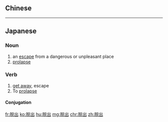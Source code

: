 {{also|脫出}}
==Chinese==
{{zh-see|脫出}}

----

==Japanese==
{{ja-kanjitab|だつ|しゅつ|k1=だっ|yomi=on}}

===Noun===
{{ja-noun|だっしゅつ}}

# an [[escape]] from a dangerous or unpleasant place
# [[prolapse]]

===Verb===
{{ja-verb-suru|だっしゅつ}}

# [[get away]], escape
# To [[prolapse]]

====Conjugation====
{{ja-suru|だっしゅつ}}

[[fr:脱出]]
[[ko:脱出]]
[[hu:脱出]]
[[mg:脱出]]
[[chr:脱出]]
[[zh:脱出]]